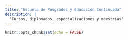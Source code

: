 ```yaml
---
title: "Escuela de Posgrados y Educación Continuada"
description: |
  "Cursos, diplomados, especializaciones y maestrías"
---
```

  
```r
knitr::opts_chunk$set(echo = FALSE)
```